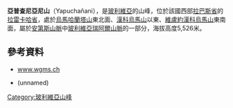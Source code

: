 {{Coord|15|50|29|S|68|27|36|W|display=title}}

'''亞普查尼亞尼山'''（Yapuchañani），是[[玻利維亞|玻利維亞]]的山峰，位於該國西部[[拉巴斯省|拉巴斯省]]的[[拉雷卡哈省|拉雷卡哈省]]，處於[[烏馬哈蘭塔山_(拉巴斯省)|烏馬哈蘭塔山]]東北面、[[漢科烏馬山|漢科烏馬山]]以東、[[維盧約漢科烏馬山|維盧約漢科烏馬山]]東南面，屬於[[安第斯山脈|安第斯山脈]]中[[玻利維亞瑞阿爾山脈|玻利維亞瑞阿爾山脈]]的一部分，海拔高度5,526米。

==參考資料==
*[https://web.archive.org/web/20141006092457/http://www.wgms.ch/Quicklooks/FoG_VI/Cordillera_Real_Nord_quick.jpg www.wgms.ch]
*{{cite web|url=http://www.ine.gob.bo/publicaciones/visorPdf.aspx?Codigo=020601&tipo=1|title=Sorata|author=<!--Staff writer(s); no by-line.-->|date=|website=|publisher=INE, Bolivia|accessdate=October 4, 2014|deadurl=yes|archiveurl=https://web.archive.org/web/20141006070136/http://www.ine.gob.bo/publicaciones/visorPdf.aspx?Codigo=020601&tipo=1|archivedate=2014年10月6日}} (unnamed)

{{Bolivia-geo-stub}}
[[Category:玻利維亞山峰|Category:玻利維亞山峰]]